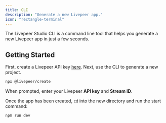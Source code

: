```yaml
---
title: CLI
description: "Generate a new Livepeer app."
icon: "rectangle-terminal"
---
```


The Livepeer Studio CLI is a command line tool that helps you generate a new
Livepeer app in just a few seconds.

## Getting Started

First, create a Livepeer API key
[here](https://livepeer.studio/dashboard/developers/api-keys). Next, use the CLI
to generate a new project.

```sh
npx @livepeer/create
```

When prompted, enter your Livepeer **API key** and **Stream ID**.

Once the app has been created, `cd` into the new directory and run the start
command:

```sh
npm run dev
```
